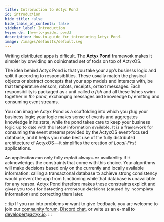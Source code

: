 ```yaml
---
title: Introduction to Actyx Pond
id: introduction
hide_title: false
hide_table_of_contents: false
sidebar_label: Introduction
keywords: [how-to-guide, pond]
description: How-to-guide for introducing Actyx Pond.
image: /images/defaults/default.svg
---
```


Writing distributed apps is difficult.
The **Actyx Pond** framework makes it simpler by providing an opinionated set of tools on top of [ActyxOS](../os/general/introduction).

The idea behind Actyx Pond is that you take your app’s business logic and split it according to responsibilities.
These usually match the physical objects or abstract concepts that your app models and interacts with, be that temperature sensors, robots, receipts, or text messages.
Each responsibility is packaged as a unit called _a fish_ and all these fishes swim together in _the pond_, exchanging messages and knowledge by emitting and consuming event streams.

You can imagine Actyx Pond as a scaffolding into which you plug your business logic; your logic makes sense of events and aggregates knowledge in its state, while the pond takes care to keep your business logic up to date with the latest information available.
It is a framework for consuming the event streams provided by the ActyxOS event-focused database, and it helps you make best use of the fully distributed architecture of ActyxOS — it simplifies the creation of _Local-First_ applications.

An application can only fully exploit always-on availability if it acknowledges the constraints that come with this choice.
Your algorithms will make decisions based only on the currently and locally available information: calling a transactional database to achieve strong consistency would prevent the app from functioning while that database is unavailable for any reason.
Actyx Pond therefore makes these constraints explicit and gives you tools for detecting erroneous decisions (caused by incomplete information) and correcting them later.

:::tip
If you run into problems or want to give feedback, you are welcome to join our [community forum](https://community.actyx.com/), [Discord chat](https://discord.gg/262yJhc), or write us an e-mail to developer@actyx.io.
:::
